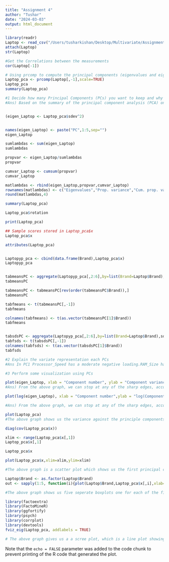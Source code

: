```yaml
---
title: "Assignment 4"
author: "Tushar"
date: "2024-03-03"
output: html_document
---
```


```r
library(readr)
Laptop <- read_csv("/Users/tusharkishan/Desktop/Multivariate/Assignment\ 1/Laptop_price.csv")
attach(Laptop)
str(Laptop)

#Get the Correlations between the measurements
cor(Laptop[-1])

# Using prcomp to compute the principal components (eigenvalues and eigenvectors). 
Laptop_pca <- prcomp(Laptop[,-1],scale=TRUE)
Laptop_pca
summary(Laptop_pca)

#1 Decide how many Principal Components (PCs) you want to keep and why
#Ans) Based on the summary of the principal component analysis (PCA) on my dataset, I would retain the first three principal components (PCs) as they explain a significant amount of variance in the data.The first three PCs explain a significant proportion of the total variance in the data. Specifically, they explain 70.51% of the variance, with PC1 explaining 34.85%, PC2 explaining 18.94%, and PC3 explaining 16.72%.The cumulative proportion of variance explained by the first three PCs is 0.7051, meaning that these three components capture over 70% of the variability in the original data.By retaining the first three PCs I can effectively reduce the dimensionality of your data from six variables to three components, while still retaining a large amount of information about the original variables.Keeping the first three principal components would be a reasonable choice, as they capture a substantial amount of the variance in the data and provide a more compact representation of the original variables. The cumulative proportion reaches 85.76% after the third PC, indicating that adding more PCs beyond the third contributes relatively little to explaining the variance.


(eigen_Laptop <- Laptop_pca$sdev^2)


names(eigen_Laptop) <- paste("PC",1:5,sep="")
eigen_Laptop

sumlambdas <- sum(eigen_Laptop)
sumlambdas

propvar <- eigen_Laptop/sumlambdas
propvar

cumvar_Laptop <- cumsum(propvar)
cumvar_Laptop

matlambdas <- rbind(eigen_Laptop,propvar,cumvar_Laptop)
rownames(matlambdas) <- c("Eigenvalues","Prop. variance","Cum. prop. variance")
round(matlambdas,4)

summary(Laptop_pca)

Laptop_pca$rotation

print(Laptop_pca)

## Sample scores stored in Laptop_pca$x
Laptop_pca$x

attributes(Laptop_pca)


Laptopyp_pca <- cbind(data.frame(Brand),Laptop_pca$x)
Laptopyp_pca


tabmeansPC <- aggregate(Laptopyp_pca[,2:6],by=list(Brand=Laptop$Brand),mean)
tabmeansPC

tabmeansPC <- tabmeansPC[rev(order(tabmeansPC$Brand)),]
tabmeansPC

tabfmeans <- t(tabmeansPC[,-1])
tabfmeans

colnames(tabfmeans) <- t(as.vector(tabmeansPC[1]$Brand))
tabfmeans


tabsdsPC <- aggregate(Laptopyp_pca[,2:6],by=list(Brand=Laptop$Brand),sd)
tabfsds <- t(tabsdsPC[,-1])
colnames(tabfsds) <- t(as.vector(tabsdsPC[1]$Brand))
tabfsds

#2 Explain the variate representation each PCs
#Ans In PC1 Processor_Speed has a moderate negative loading.RAM_Size has a small negative loading. Storage_Capacity has a large positive loading. Screen_Size has a small negative loading. Weight has a small positive loading. Price has a large positive loading. This component seems to capture laptops with high storage capacity and price, with some influence from processor speed and weight.Lenovo has the highest mean score on PC1, indicating that laptops from Lenovo might be perceived as offering good performance and value for their price. In PC2 Processor_Speed has a moderate positive loading. RAM_Size has a large negative loading. Storage_Capacity has a small positive loading. Screen_Size has a large negative loading. Weight has a large negative loading. Price has a small positive loading. This component seems to capture laptops with lower RAM size, screen size, and weight, but higher processor speed.HP has the highest mean score on PC2, suggesting that HP laptops might be perceived as offering a good balance between performance and portability. In PC3 Processor_Speed has a large positive loading. RAM_Size has a large positive loading. Storage_Capacity has a small positive loading. Screen_Size has a moderate negative loading. Weight has a small positive loading. Price has a small positive loading. This component seems to capture laptops with higher RAM size and processor speed, but lower screen size.Dell has the highest mean score on PC3, indicating that Dell laptops might be perceived as offering larger screen sizes and possibly catering to multimedia or gaming. In PC4 Processor_Speed has a large positive loading. RAM_Size has a small negative loading. Storage_Capacity has a small positive loading. Screen_Size has a moderate positive loading. Weight has a small negative loading. Price has a small positive loading. This component seems to capture laptops with higher processor speed and screen size, but lower RAM size.Asus has the highest mean score on PC4, suggesting that Asus laptops might be perceived as offering good performance but at a higher price point. In PC5 Processor_Speed has a moderate positive loading. RAM_Size has a small negative loading. Storage_Capacity has a small negative loading. Screen_Size has a small negative loading. Weight has a moderate positive loading. Price has a moderate negative loading. This component seems to capture laptops with higher weight and lower price, with some influence from processor speed.cer has the highest mean score on PC5, indicating that Acer laptops might be perceived as more lightweight and portable.

#3 Perform some visualization using PCs

plot(eigen_Laptop, xlab = "Component number", ylab = "Component variance", type = "l", main = "Scree diagram")
#Ans) From the above graph, we can stop at any of the sharp edges, according to my analysis above, I have decided to retain only till PC3, to balance between capturing a substantial portion of the variance

plot(log(eigen_Laptop), xlab = "Component number",ylab = "log(Component variance)", type="l",main = "Log(eigenvalue) diagram")

#Ans) From the above graph, we can stop at any of the sharp edges, according to my analysis above, I have decided to retain only till PC3, to balance between capturing a substantial portion of the variance

plot(Laptop_pca)
#The above graph shows us the variance against the principle components

diag(cov(Laptop_pca$x))

xlim <- range(Laptop_pca$x[,1])
Laptop_pca$x[,1]

Laptop_pca$x

plot(Laptop_pca$x,xlim=xlim,ylim=xlim)

#The above graph is a scatter plot which shows us the first principal component score (x-axis) against the second principal component score (y-axis), with the limits of both axes set to the range of the first principal component scores.We calculate the diagonal elements of the covariance matrix of the principal component scores (Laptop_pca$x), sets the x-axis limits (xlim) to the range of the first column of the scores, and then attempts to create a plot of the principal component scores.

Laptop$Brand <- as.factor(Laptop$Brand)
out <- sapply(1:5, function(i){plot(Laptop$Brand,Laptop_pca$x[,i],xlab=paste("PC",i,sep=""),ylab="Brand")})

#The above graph shows us five seperate boxplots one for each of the first five principal components (PC1 to PC5). Each plot will show the scores of the corresponding principal component (Laptop_pca$x[,i]) on the y-axis, and the laptop brands (Laptop$Brand) on the x-axis.It also shows us the the distribution of laptop brands along the principal component axes. How each laptop brand is positioned relative to the others in the space defined by the principal components. Any patterns or clusters that might exist among the laptop brands based on their feature values (represented by the principal component scores).

library(factoextra)
library(FactoMineR)
library(ggfortify)
library(psych)
library(corrplot)
library(devtools)
fviz_eig(Laptop_pca, addlabels = TRUE)

# The above graph gives us a a scree plot, which is a line plot showing the magnitude of each eigenvalue. This plot helps you decide how many principal components to retain based on the "elbow" point, where the eigenvalues start to level off.It also tells us about the proportion of variance of each component.
```

Note that the `echo = FALSE` parameter was added to the code chunk to prevent printing of the R code that generated the plot.
